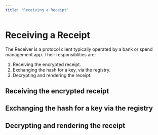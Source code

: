 ```yaml
---
title: "Receiving a Receipt"
---
```


# Receiving a Receipt

The Receiver is a protocol client typically operated by a bank or spend management app. Their responsiblities are:

1. Receiving the encrypted receipt.
2. Exchanging the hash for a key, via the registry.
3. Decrypting and rendering the receipt.

## Receiving the encrypted receipt

## Exchanging the hash for a key via the registry

## Decrypting and rendering the receipt

